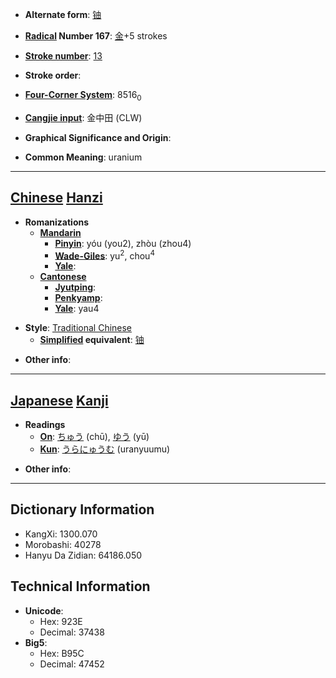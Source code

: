 * '''Alternate form''': [[铀]]

* '''[[Wiktionary:Chinese radical index| Radical]] Number 167''': [[Wiktionary:Chinese radical index 金|金]]+5 strokes

* '''[[Wiktionary:Chinese total strokes index|Stroke number]]''': [[Wiktionary:Chinese total strokes index 13|13]]

* '''Stroke order''': 

* '''[[Wiktionary:Chinese four corner index|Four-Corner System]]''': 8516<sub>0</sub>

* '''[[Wiktionary:Chinese Cangjie index|Cangjie input]]''': 金中田 (CLW)

* '''Graphical Significance and Origin''': 

* '''Common Meaning''': uranium

----

== [[Chinese]] [[Hanzi]] ==

* '''Romanizations'''
** '''[[Mandarin]]'''
*** '''[[Pinyin]]''': yóu (you2), zhòu (zhou4)
*** '''[[Wade-Giles]]''': yu<sup>2</sup>, chou<sup>4</sup>
*** '''[[Yale]]''': 
** '''[[Cantonese]]'''
*** '''[[Jyutping]]''':
*** '''[[Penkyamp]]''': 
*** '''[[Yale]]''': yau4

* '''Style''': [[Traditional Chinese]] 
** '''[[Simplified Chinese|Simplified]] equivalent''': [[铀]]

* '''Other info''': 

----

== [[Japanese]] [[Kanji]] ==

* '''Readings'''
** '''[[On]]''': [[ちゅう]] (chū), [[ゆう]] (yū)
** '''[[Kun]]''': [[うらにゅうむ]] (uranyuumu)

* '''Other info''':  

----

== Dictionary Information ==

* KangXi: 1300.070
* Morobashi: 40278
* Hanyu Da Zidian: 64186.050

== Technical Information ==

* '''Unicode''':
** Hex: 923E
** Decimal: 37438
* '''Big5''':
** Hex: B95C
** Decimal: 47452